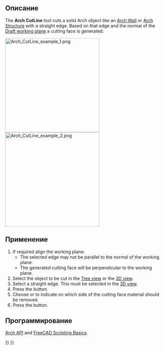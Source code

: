 <languages/>

<div class="mw-translate-fuzzy">
{{Docnav/ru
|[[Arch_CutPlane/ru|Срезать по плоскости образца]]
|[[Arch_Add/ru|Добавить компонент]]
|[[Arch_Workbench/ru|Архитектурный верстак "Arch"]]
|IconL=Arch_CutPlane.svg
|IconR=Arch_Add.svg
|IconC=Workbench_Arch.svg
}}
</div>

{{VeryImportantMessage|THIS COMMAND IS OBSOLETE<br>
It is not available in {{VersionPlus|1.0}}. Use [[Arch_CutPlane|Arch CutPlane]] instead.}}

{{GuiCommand
|Name=Arch CutLine
|MenuLocation=Arch → Cut with line
|Workbenches=[[Arch_Workbench|Arch]]
|Version=0.19
|SeeAlso=[[Arch_CutPlane|Arch CutPlane]]
}}

<span id="Description"></span>
==Описание==

The '''Arch CutLine''' tool cuts a solid Arch object like an [[Arch_Wall|Arch Wall]] or [[Arch_Structure|Arch Structure]] with a straight edge. Based on that edge and the normal of the [[Draft_SelectPlane|Draft working plane]] a cutting face is generated.

[[File:Arch_CutLine_example_1.png|x300px]] [[File:Arch_CutLine_example_2.png|x300px]]

{{Caption|[[Arch_Wall|Arch Wall]] cut by a line. Left: subtractive box that appears when using the tool. Right: resulting wall after the cut is done.}}

<span id="Usage"></span>
==Применение==

# If required align the working plane:
#* The selected edge may not be parallel to the normal of the working plane.
#* The generated cutting face will be perpendicular to the working plane.
# Select the object to be cut in the [[Tree_view|Tree view]] or the [[3D_view|3D view]].
# Select a straight edge. This must be selected in the [[3D_view|3D view]].
# Press the {{Button|[[Image:Arch_CutLine.svg|16px]] [[Arch_CutLine|Cut with line]]}} button.
# Choose {{MenuCommand|Behind}} or {{MenuCommand|Front}} to indicate on which side of the cutting face material should be removed.
# Press the {{Button|OK}} button.

<span id="Scripting"></span>
==Программирование==

{{Emphasis|See also:}} [[Arch_API|Arch API]] and [[FreeCAD_Scripting_Basics|FreeCAD Scripting Basics]].


<div class="mw-translate-fuzzy">
{{Docnav/ru
|[[Arch_CutPlane/ru|Срезать по плоскости]]
|[[Arch_Add/ru|Добавить компонент]]
|[[Arch_Workbench/ru|Архитектурный верстак "Arch"]]
|IconL=Arch_CutPlane.svg
|IconR=Arch_Add.svg
|IconC=Workbench_Arch.svg
}}
</div>

{{BIM_Tools_navi{{#translation:}}}}
{{Userdocnavi{{#translation:}}}}